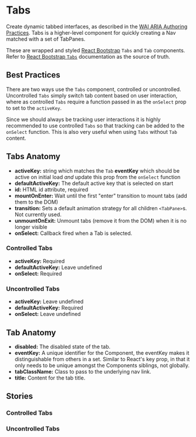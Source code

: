 
# Tabs
Create dynamic tabbed interfaces, as described in the [WAI ARIA Authoring Practices](https://www.w3.org/TR/wai-aria-practices/#tabpanel). Tabs is a higher-level component for quickly creating a Nav matched with a set of TabPanes.

These are wrapped and styled [React Bootstrap](https://react-bootstrap.github.io) `Tabs` and `Tab` components. Refer to [React Bootstrap `Tabs`](https://react-bootstrap.github.io/components/tabs/) documentation as the source of truth.

## Best Practices

There are two ways use the `Tabs` component, controlled or uncontrolled. Uncontrolled `Tabs` simply switch tab content based on user interaction, where as controlled `Tabs` require a function passed in as the `onSelect` prop to set to the `activeKey`.

Since we should always be tracking user interactions it is highly recommended to use controlled `Tabs` so that tracking can be added to the `onSelect` function. This is also very useful when using `Tabs` without `Tab` content.

## Tabs Anatomy

<ArgTypes of={Tabs} />

- **activeKey:** string which matches the `Tab` **eventKey** which should be active on initial load *and* update this prop from the `onSelect` function
- **defaultActiveKey:** The default active key that is selected on start
- **id:** HTML id attribute, required
- **mountOnEnter:** Wait until the first "enter" transition to mount tabs (add them to the DOM)
- **transition:** Sets a default animation strategy for all children `<TabPane>`s. Not currently used.
- **unmountOnExit:** Unmount tabs (remove it from the DOM) when it is no longer visible
- **onSelect:** Callback fired when a Tab is selected.

### Controlled Tabs
- **activeKey:** Required
- **defaultActiveKey:** Leave undefined
- **onSelect:** Required

### Uncontrolled Tabs
- **activeKey:** Leave undefined
- **defaultActiveKey:** Required
- **onSelect:** Leave undefined

## Tab Anatomy

<ArgTypes of={Tab} />

- **disabled:** The disabled state of the tab.
- **eventKey:** A unique identifier for the Component, the eventKey makes it distinguishable from others in a set. Similar to React's key prop, in that it only needs to be unique amongst the Components siblings, not globally.
- **tabClassName:** Class to pass to the underlying nav link.
- **title:** Content for the tab title.

## Stories

### Controlled Tabs

<Preview>
  <Story id="components-tabs--controlled" />
</Preview>

### Uncontrolled Tabs

<Preview>
  <Story id="components-tabs--uncontrolled" />
</Preview>
